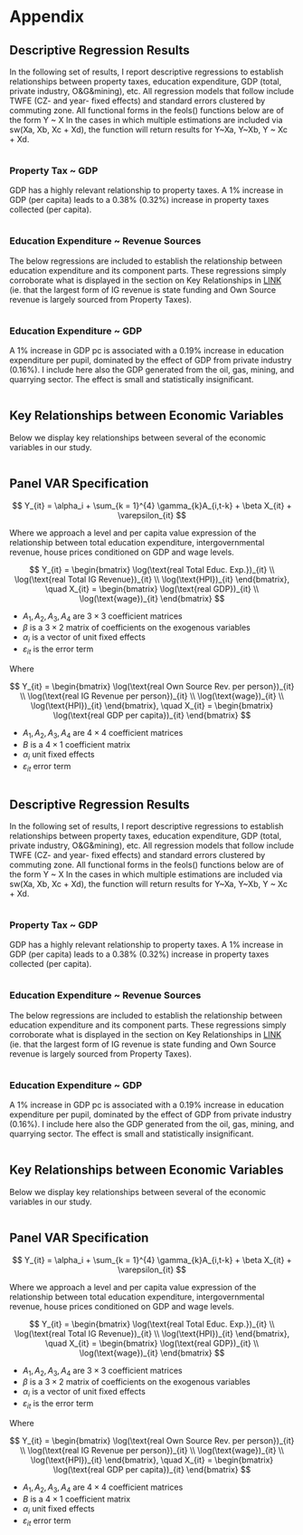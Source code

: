 # Appendix 

```{=latex}
\appendix
```

## Descriptive Regression Results

In the following set of results, I report descriptive regressions to establish relationships between property taxes, education expenditure, GDP (total, private industry, O&G&mining), etc.
All regression models that follow include TWFE (CZ- and year- fixed effects) and standard errors clustered by commuting zone.
All functional forms in the feols() functions below are of the form Y ~ X In the cases in which multiple estimations are included via sw(Xa, Xb, Xc + Xd), the function will return results for Y~Xa, Y~Xb, Y ~ Xc + Xd.

```r
```

### Property Tax ~ GDP

GDP has a highly relevant relationship to property taxes. A 1% increase in GDP (per capita) leads to a 0.38% (0.32%) increase in property taxes collected (per capita).

```r
```

### Education Expenditure ~ Revenue Sources

The below regressions are included to establish the relationship between education expenditure and its component parts. These regressions simply corroborate what is displayed in the section on Key Relationships in [LINK](https://ebbam.github.io/pub_fin_schools/code/cz_results.html) (ie. that the largest form of IG revenue is state funding and Own Source revenue is largely sourced from Property Taxes).

```r
```

### Education Expenditure ~ GDP

A 1% increase in GDP pc is associated with a 0.19% increase in education expenditure per pupil, dominated by the effect of GDP from private industry (0.16%). I include here also the GDP generated from the oil, gas, mining, and quarrying sector. The effect is small and statistically insignificant.

```r
```

## Key Relationships between Economic Variables

Below we display key relationships between several of the economic variables in our study.

```r
```

## Panel VAR Specification

$$
Y_{it} = \alpha_i +  \sum_{k = 1}^{4} \gamma_{k}A_{i,t-k} + \beta X_{it} + \varepsilon_{it}
$$

Where we approach a level and per capita value expression of the
relationship between total education expenditure, intergovernmental
revenue, house prices conditioned on GDP and wage levels.

$$
Y_{it} =
\begin{bmatrix}
\log(\text{real Total Educ. Exp.})_{it} \\
\log(\text{real Total IG Revenue})_{it} \\
\log(\text{HPI})_{it}
\end{bmatrix},
\quad
X_{it} =
\begin{bmatrix}
\log(\text{real GDP})_{it} \\
\log(\text{wage})_{it}
\end{bmatrix}
$$

- $A_1, A_2, A_3, A_4$ are $3 \times 3$ coefficient matrices
- $\beta$ is a $3 \times 2$ matrix of coefficients on the exogenous variables
- $\alpha_i$ is a vector of unit fixed effects
- $\varepsilon_{it}$ is the error term

Where

$$
Y_{it} =
\begin{bmatrix}
\log(\text{real Own Source Rev. per person})_{it} \\
\log(\text{real IG Revenue per person})_{it} \\
\log(\text{wage})_{it} \\
\log(\text{HPI})_{it}
\end{bmatrix},
\quad
X_{it} =
\begin{bmatrix}
\log(\text{real GDP per capita})_{it}
\end{bmatrix}
$$

- $A_1, A_2, A_3, A_4$ are $4 \times 4$ coefficient matrices
- $B$ is a $4 \times 1$ coefficient matrix
- $\alpha_i$ unit fixed effects
- $\varepsilon_{it}$ error term

```r
```

## Descriptive Regression Results

In the following set of results, I report descriptive regressions to establish relationships between property taxes, education expenditure, GDP (total, private industry, O&G&mining), etc.
All regression models that follow include TWFE (CZ- and year- fixed effects) and standard errors clustered by commuting zone.
All functional forms in the feols() functions below are of the form Y ~ X In the cases in which multiple estimations are included via sw(Xa, Xb, Xc + Xd), the function will return results for Y~Xa, Y~Xb, Y ~ Xc + Xd.

```r
```

### Property Tax ~ GDP

GDP has a highly relevant relationship to property taxes. A 1% increase in GDP (per capita) leads to a 0.38% (0.32%) increase in property taxes collected (per capita).

```r
```

### Education Expenditure ~ Revenue Sources

The below regressions are included to establish the relationship between education expenditure and its component parts. These regressions simply corroborate what is displayed in the section on Key Relationships in [LINK](https://ebbam.github.io/pub_fin_schools/code/cz_results.html) (ie. that the largest form of IG revenue is state funding and Own Source revenue is largely sourced from Property Taxes).

```r
```

### Education Expenditure ~ GDP

A 1% increase in GDP pc is associated with a 0.19% increase in education expenditure per pupil, dominated by the effect of GDP from private industry (0.16%). I include here also the GDP generated from the oil, gas, mining, and quarrying sector. The effect is small and statistically insignificant.

```r
```

## Key Relationships between Economic Variables

Below we display key relationships between several of the economic variables in our study.

```r
```

## Panel VAR Specification

$$
Y_{it} = \alpha_i +  \sum_{k = 1}^{4} \gamma_{k}A_{i,t-k} + \beta X_{it} + \varepsilon_{it}
$$

Where we approach a level and per capita value expression of the
relationship between total education expenditure, intergovernmental
revenue, house prices conditioned on GDP and wage levels.

$$
Y_{it} =
\begin{bmatrix}
\log(\text{real Total Educ. Exp.})_{it} \\
\log(\text{real Total IG Revenue})_{it} \\
\log(\text{HPI})_{it}
\end{bmatrix},
\quad
X_{it} =
\begin{bmatrix}
\log(\text{real GDP})_{it} \\
\log(\text{wage})_{it}
\end{bmatrix}
$$

- $A_1, A_2, A_3, A_4$ are $3 \times 3$ coefficient matrices
- $\beta$ is a $3 \times 2$ matrix of coefficients on the exogenous variables
- $\alpha_i$ is a vector of unit fixed effects
- $\varepsilon_{it}$ is the error term

Where

$$
Y_{it} =
\begin{bmatrix}
\log(\text{real Own Source Rev. per person})_{it} \\
\log(\text{real IG Revenue per person})_{it} \\
\log(\text{wage})_{it} \\
\log(\text{HPI})_{it}
\end{bmatrix},
\quad
X_{it} =
\begin{bmatrix}
\log(\text{real GDP per capita})_{it}
\end{bmatrix}
$$

- $A_1, A_2, A_3, A_4$ are $4 \times 4$ coefficient matrices
- $B$ is a $4 \times 1$ coefficient matrix
- $\alpha_i$ unit fixed effects
- $\varepsilon_{it}$ error term

```r
```

